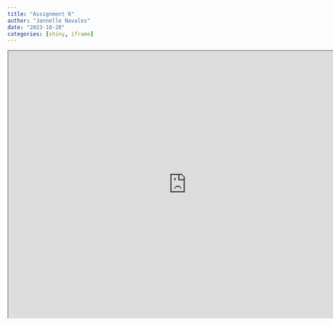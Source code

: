 ```yaml
---
title: "Assignment 6"
author: "Jannelle Navales"
date: "2023-10-20"
categories: [shiny, iframe]
---
```


<iframe src="https://xsj1t2-jannellenavales.shinyapps.io/assignment6/" width="800" height="600"></iframe>
